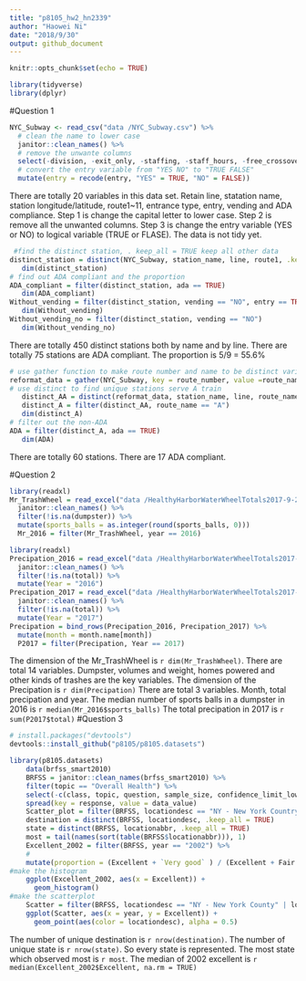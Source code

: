```yaml
---
title: "p8105_hw2_hn2339"
author: "Haowei Ni"
date: "2018/9/30"
output: github_document
---
```


```r
knitr::opts_chunk$set(echo = TRUE)
```

```r
library(tidyverse)
library(dplyr)
```

#Question 1 
```r
NYC_Subway <- read_csv("data /NYC_Subway.csv") %>%
  # clean the name to lower case 
  janitor::clean_names() %>%
  # remove the unwante columns 
  select(-division, -exit_only, -staffing, -staff_hours, -free_crossover, -north_south_street, -east_west_street, -corner, -station_location, -entrance_location, -entrance_longitude, -entrance_latitude) %>%
  # convert the entry variable from "YES NO" to "TRUE FALSE"
  mutate(entry = recode(entry, "YES" = TRUE, "NO" = FALSE)) 
```
There are totally 20 variables in this data set. Retain line, statation name, station longitude/latitude, route1~11, entrance type, entry, vending and ADA compliance. Step 1 is change the capital letter to lower case. Step 2 is remove all the unwanted columns. Step 3 is change the entry variable (YES or NO) to logical variable (TRUE or FLASE). The data is not tidy yet. 

```r
 #find the distinct station, . keep_all = TRUE keep all other data 
distinct_station = distinct(NYC_Subway, station_name, line, route1, .keep_all = TRUE) 
   dim(distinct_station)
# find out ADA compliant and the proportion 
ADA_compliant = filter(distinct_station, ada == TRUE)
   dim(ADA_compliant)
Without_vending = filter(distinct_station, vending == "NO", entry == TRUE)
   dim(Without_vending)
Without_vending_no = filter(distinct_station, vending == "NO")
   dim(Without_vending_no)
```
There are totally 450 distinct stations both by name and by line. 
There are totally 75 stations are ADA compliant. 
The proportion is 5/9 = 55.6%

```r
# use gather function to make route number and name to be distinct variables
reformat_data = gather(NYC_Subway, key = route_number, value =route_name, route1:route11 )
# use distinct to find unique stations serve A train 
   distinct_AA = distinct(reformat_data, station_name, line, route_name, .keep_all = TRUE) 
   distinct_A = filter(distinct_AA, route_name == "A")
   dim(distinct_A) 
# filter out the non-ADA 
ADA = filter(distinct_A, ada == TRUE)
   dim(ADA) 
```
There are totally 60 stations. 
There are 17 ADA compliant.

#Question 2 
```r
library(readxl)
Mr_TrashWheel = read_excel("data /HealthyHarborWaterWheelTotals2017-9-26.xlsx", range = "A2:N258") %>%
  janitor::clean_names() %>%
  filter(!is.na(dumpster)) %>%
  mutate(sports_balls = as.integer(round(sports_balls, 0)))
  Mr_2016 = filter(Mr_TrashWheel, year == 2016)
```

```r
library(readxl)
Precipation_2016 = read_excel("data /HealthyHarborWaterWheelTotals2017-9-26.xlsx", sheet = 4, range = "A2:B15") %>%
  janitor::clean_names() %>%
  filter(!is.na(total)) %>%
  mutate(Year = "2016")
Precipation_2017 = read_excel("data /HealthyHarborWaterWheelTotals2017-9-26.xlsx", sheet = 3, range = "A2:B15") %>%
  janitor::clean_names() %>%
  filter(!is.na(total)) %>%
  mutate(Year = "2017")
Precipation = bind_rows(Precipation_2016, Precipation_2017) %>%
  mutate(month = month.name[month])
  P2017 = filter(Precipation, Year == 2017)
```
The dimension of the Mr_TrashWheel is `r dim(Mr_TrashWheel)`. There are total 14 variables. Dumpster, volumes and weight, homes powered and other kinds of trashes are the key variables. 
The dimension of the Precipation is `r dim(Precipation)` There are total 3 variables. Month, total precipation and year. 
The median number of sports balls in a dumpster in 2016 is `r median(Mr_2016$sports_balls)`
The total precipation in 2017 is `r sum(P2017$total)`
#Question 3 
```r
# install.packages("devtools")
devtools::install_github("p8105/p8105.datasets")
```

```r
library(p8105.datasets)
    data(brfss_smart2010) 
    BRFSS = janitor::clean_names(brfss_smart2010) %>%
    filter(topic == "Overall Health") %>%
    select(-c(class, topic, question, sample_size, confidence_limit_low:geo_location)) %>%
    spread(key = response, value = data_value) 
    Scatter_plot = filter(BRFSS, locationdesc == "NY - New York Country" | locationdesc == "NY - Queens Country")
    destination = distinct(BRFSS, locationdesc, .keep_all = TRUE) 
    state = distinct(BRFSS, locationabbr, .keep_all = TRUE)
    most = tail(names(sort(table(BRFSS$locationabbr))), 1)
    Excellent_2002 = filter(BRFSS, year == "2002") %>%
    # 
    mutate(proportion = (Excellent + `Very good` ) / (Excellent + Fair + Good + Poor + `Very good`))
#make the histogram 
    ggplot(Excellent_2002, aes(x = Excellent)) +
      geom_histogram()
#make the scatterplot 
    Scatter = filter(BRFSS, locationdesc == "NY - New York County" | locationdesc == "NY - Queens County")
    ggplot(Scatter, aes(x = year, y = Excellent)) + 
      geom_point(aes(color = locationdesc), alpha = 0.5)
```
The number of unique destination is `r nrow(destination)`. 
The number of unique state is `r nrow(state)`. So every state is represented. 
The most state which observed most is `r most`. 
The median of 2002 excellent is `r median(Excellent_2002$Excellent, na.rm = TRUE)`


